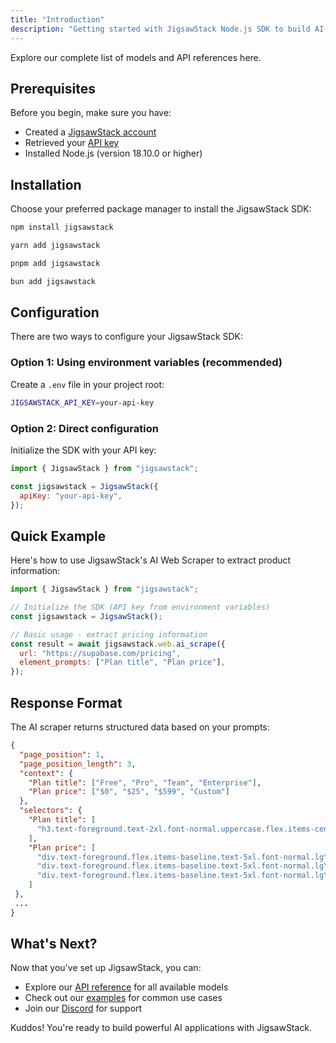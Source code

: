 ```yaml
---
title: "Introduction"
description: "Getting started with JigsawStack Node.js SDK to build AI-powered applications"
---
```


<Card title="Models" href="/docs/api-reference/authentication">
  Explore our complete list of models and API references here.
</Card>

## Prerequisites

Before you begin, make sure you have:

- Created a [JigsawStack account](https://jigsawstack.com/dashboard)
- Retrieved your [API key](https://jigsawstack.com/dashboard)
- Installed Node.js (version 18.10.0 or higher)

## Installation

Choose your preferred package manager to install the JigsawStack SDK:

<CodeGroup>

```bash npm
npm install jigsawstack
```

```bash yarn
yarn add jigsawstack
```

```bash pnpm
pnpm add jigsawstack
```

```bash bun
bun add jigsawstack
```

</CodeGroup>

## Configuration

There are two ways to configure your JigsawStack SDK:

### Option 1: Using environment variables (recommended)

Create a `.env` file in your project root:

```bash .env
JIGSAWSTACK_API_KEY=your-api-key
```

### Option 2: Direct configuration

Initialize the SDK with your API key:

```javascript
import { JigsawStack } from "jigsawstack";

const jigsawstack = JigsawStack({
  apiKey: "your-api-key",
});
```

## Quick Example

Here's how to use JigsawStack's AI Web Scraper to extract product information:

```javascript
import { JigsawStack } from "jigsawstack";

// Initialize the SDK (API key from environment variables)
const jigsawstack = JigsawStack();

// Basic usage - extract pricing information
const result = await jigsawstack.web.ai_scrape({
  url: "https://supabase.com/pricing",
  element_prompts: ["Plan title", "Plan price"],
});
```

## Response Format

The AI scraper returns structured data based on your prompts:

```json
{
  "page_position": 1,
  "page_position_length": 3,
  "context": {
    "Plan title": ["Free", "Pro", "Team", "Enterprise"],
    "Plan price": ["$0", "$25", "$599", "Custom"]
  },
  "selectors": {
    "Plan title": [
      "h3.text-foreground.text-2xl.font-normal.uppercase.flex.items-center.gap-4.font-mono"
    ],
    "Plan price": [
      "div.text-foreground.flex.items-baseline.text-5xl.font-normal.lg\\:text-4xl.xl\\:text-4xl.border-b.border-default.lg\\:min-h-\\[175px\\].py-8.lg\\:pb-0.lg\\:pt-10 p.mt-2.pb-1.font-mono.text-5xl",
      "div.text-foreground.flex.items-baseline.text-5xl.font-normal.lg\\:text-4xl.xl\\:text-4xl.border-b.border-default.lg\\:min-h-\\[175px\\].py-6.lg\\:pb-0.pt-6 p.mt-2.pb-1.font-mono.text-5xl",
      "div.text-foreground.flex.items-baseline.text-5xl.font-normal.lg\\:text-4xl.xl\\:text-4xl.border-b.border-default.lg\\:min-h-\\[175px\\].py-8.lg\\:pb-0.lg\\:pt-10 p.mt-2.pb-1.font-mono.text-4xl"
    ]
 },
 ...
}
```

## What's Next?

Now that you've set up JigsawStack, you can:

- Explore our [API reference](/docs/api-reference/authentication) for all available models
- Check out our [examples](https://jigsawstack.com/docs/examples/ai/vocr) for common use cases
- Join our [Discord](https://discord.gg/GnvmdZ7z) for support

Kuddos! You're ready to build powerful AI applications with JigsawStack.